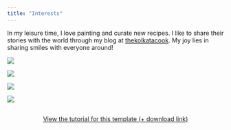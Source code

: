 ```yaml
---
title: "Interests"
---
```


In my leisure time, I love painting and curate new recipes. I like to share their stories with the world through my blog at [thekolkatacook](https://www.instagram.com/thekolkatacook/). My joy lies in sharing smiles with everyone around! 

::: {layout-ncol=2}

![](IMG_5800.jpg)

![](IMG_5801.jpg)

![](DSC_0602.jpeg)

![](DSC_1911.jpeg)

:::

```{=html}
<div  style="margin: 30px; text-align: center;">
<a class="btn btn-primary" href="https://www.marvinschmitt.com/blog/website-tutorial-quarto/" role="button" target="_blank" style="padding: 15px 30px;">View the tutorial for this template (+ download link)</a>
</div>
```
